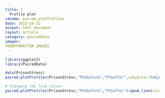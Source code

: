 ```yaml
---
title: |
  Profile plot
rdname: paired.plotProfiles
date: 2015-10-22
output: html_document
layout: article
category: paireddata
images:
FRONTFOMATTER_IMAGES
---
```


```r
library(ggplot2)
library(PairedData)
```

```r
data(PrisonStress)
paired.plotProfiles(PrisonStress,"PSSbefore","PSSafter",subjects="Subject",groups="Group")

# Changing the line colour
paired.plotProfiles(PrisonStress,"PSSbefore","PSSafter")+geom_line(colour="red")



```